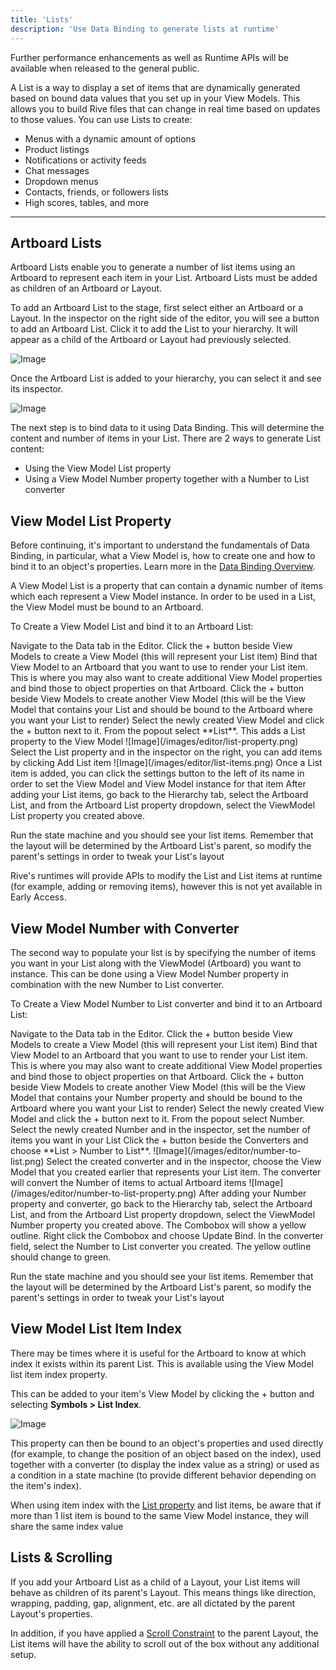 ```yaml
---
title: 'Lists'
description: 'Use Data Binding to generate lists at runtime'
---
```



<EarlyAccessFeature featureName="Data Binding Lists">
  Further performance enhancements as well as Runtime APIs will be available when released to the general public.
</EarlyAccessFeature>

A List is a way to display a set of items that are dynamically generated based on bound data values that you set up in your View Models. This allows you to build Rive files that can change in real time based on updates to those values. You can use Lists to create:

- Menus with a dynamic amount of options
- Product listings
- Notifications or activity feeds
- Chat messages
- Dropdown menus
- Contacts, friends, or followers lists
- High scores, tables, and more

---

## Artboard Lists

Artboard Lists enable you to generate a number of list items using an Artboard to represent each item in your List. Artboard Lists must be added as children of an Artboard or Layout. 

To add an Artboard List to the stage, first select either an Artboard or a Layout. In the inspector on the right side of the editor, you will see a button to add an Artboard List. Click it to add the List to your hierarchy. It will appear as a child of the Artboard or Layout had previously selected.

![Image](/images/editor/add-artboard-list.png)

Once the Artboard List is added to your hierarchy, you can select it and see its inspector.

![Image](/images/editor/artboard-list-property.png)

The next step is to bind data to it using Data Binding. This will determine the content and number of items in your List. There are 2 ways to generate List content:

- Using the View Model List property
- Using a View Model Number property together with a Number to List converter

## View Model List Property

<Note>Before continuing, it's important to understand the fundamentals of Data Binding, in particular, what a View Model is, how to create one and how to bind it to an object's properties. Learn more in the [Data Binding Overview](/editor/data-binding/overview).</Note>

A View Model List is a property that can contain a dynamic number of items which each represent a View Model instance. In order to be used in a List, the View Model must be bound to an Artboard.

To Create a View Model List and bind it to an Artboard List:

<Steps>
<Step title="Create a List Item View Model">
Navigate to the Data tab in the Editor. Click the + button beside View Models to create a View Model (this will represent your List item)
</Step>
<Step title="Bind the List Item View Model to your Item Artboard">
Bind that View Model to an Artboard that you want to use to render your List item. This is where you may also want to create additional View Model properties and bind those to object properties on that Artboard.
</Step>
<Step title="Create your Main View Model">
Click the + button beside View Models to create another View Model (this will be the View Model that contains your List and should be bound to the Artboard where you want your List to render)
</Step>
<Step title="Add a List property">
Select the newly created View Model and click the + button next to it. From the popout select **List**. This adds a List property to the View Model
![Image](/images/editor/list-property.png)
</Step>
<Step title="Add List Items">
Select the List property and in the inspector on the right, you can add items by clicking Add List item
![Image](/images/editor/list-items.png)
Once a List item is added, you can click the settings button to the left of its name in order to set the View Model and View Model instance for that item
</Step>
<Step title="Bind the List property to your Artboard List">
After adding your List items, go back to the Hierarchy tab, select the Artboard List, and from the Artboard List property dropdown, select the ViewModel List property you created above. 
</Step>
</Steps>

Run the state machine and you should see your list items. Remember that the layout will be determined by the Artboard List's parent, so modify the parent's settings in order to tweak your List's layout

<Warning>Rive's runtimes will provide APIs to modify the List and List items at runtime (for example, adding or removing items), however this is not yet available in Early Access.</Warning>

## View Model Number with Converter

The second way to populate your list is by specifying the number of items you want in your List along with the ViewModel (Artboard) you want to instance. This can be done using a View Model Number property in combination with the new Number to List converter.

To Create a View Model Number to List converter and bind it to an Artboard List:

<Steps>
<Step title="Create a List Item View Model">
Navigate to the Data tab in the Editor. Click the + button beside View Models to create a View Model (this will represent your List item)
</Step>
<Step title="Bind the List Item View Model to your Item Artboard">
Bind that View Model to an Artboard that you want to use to render your List item. This is where you may also want to create additional View Model properties and bind those to object properties on that Artboard.
</Step>
<Step title="Create your Main View Model">
Click the + button beside View Models to create another View Model (this will be the View Model that contains your Number property and should be bound to the Artboard where you want your List to render)
</Step>
<Step title="Add a Number property">
Select the newly created View Model and click the + button next to it. From the popout select Number. Select the newly created Number and in the inspector, set the number of items you want in your List
</Step>
<Step title="Add a Number to List converter">
Click the + button beside the Converters and choose **List > Number to List**.
![Image](/images/editor/number-to-list.png)
</Step>
<Step title="Set the View Model to use in the converter">
Select the created converter and in the inspector, choose the View Model that you created earlier that represents your List item. The converter will convert the Number of items to actual Artboard items
![Image](/images/editor/number-to-list-property.png)
</Step>
<Step title="Bind the Number property and converter to your Artboard List">
After adding your Number property and converter, go back to the Hierarchy tab, select the Artboard List, and from the Artboard List property dropdown, select the ViewModel Number property you created above. The Combobox will show a yellow outline. Right click the Combobox and choose Update Bind. In the converter field, select the Number to List converter you created. The yellow outline should change to green. 
</Step>
</Steps>

Run the state machine and you should see your list items. Remember that the layout will be determined by the Artboard List's parent, so modify the parent's settings in order to tweak your List's layout

## View Model List Item Index

There may be times where it is useful for the Artboard to know at which index it exists within its parent List. This is available using the View Model list item index property. 

This can be added to your item's View Model by clicking the + button and selecting **Symbols > List Index**.

![Image](/images/editor/list-index.png)

This property can then be bound to an object's properties and used directly (for example, to change the position of an object based on the index), used together with a converter (to display the index value as a string) or used as a condition in a state machine (to provide different behavior depending on the item's index).

<Info>When using item index with the [List property](/editor/data-binding/lists#view-model-list-property) and list items, be aware that if more than 1 list item is bound to the same View Model instance, they will share the same index value</Info>

## Lists & Scrolling

If you add your Artboard List as a child of a Layout, your List items will behave as children of its parent's Layout. This means things like direction, wrapping, padding, gap, alignment, etc. are all dictated by the parent Layout's properties.

In addition, if you have applied a [Scroll Constraint](/editor/layouts/scrolling) to the parent Layout, the List items will have the ability to scroll out of the box without any additional setup.